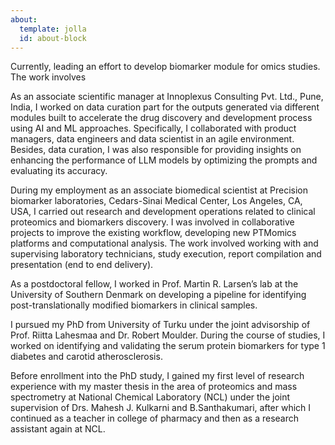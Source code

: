 ```yaml
---
about:
  template: jolla
  id: about-block
---
```


::: {#about-block}
:::

Currently, leading an effort to develop biomarker module for omics studies. The work involves 

As an associate scientific manager at Innoplexus Consulting Pvt. Ltd., Pune, India, I worked on data curation part for the outputs generated via different modules built to accelerate the drug discovery and development process using AI and ML approaches. Specifically, I collaborated with product managers, data engineers and data scientist in an agile environment. Besides, data curation, I was also responsible for providing insights on enhancing the performance of LLM models by optimizing the prompts and evaluating its accuracy. 

During my employment as an associate biomedical scientist at Precision biomarker laboratories, Cedars-Sinai Medical Center, Los Angeles, CA, USA, I carried out research and development operations related to clinical proteomics and biomarkers discovery. I was involved in collaborative projects to improve the existing workflow, developing new PTMomics platforms and computational analysis. The work involved working with and supervising laboratory technicians, study execution, report compilation and presentation (end to end delivery).

As a postdoctoral fellow, I worked in Prof. Martin R. Larsen's lab at the University of Southern Denmark on developing a pipeline for identifying post-translationally modified biomarkers in clinical samples.

I pursued my PhD from University of Turku under the joint advisorship of Prof. Riitta Lahesmaa and Dr. Robert Moulder. During the course of studies, I worked on identifying and validating the serum protein biomarkers for type 1 diabetes and carotid atherosclerosis.

Before enrollment into the PhD study, I gained my first level of research experience with my master thesis in the area of proteomics and mass spectrometry at National Chemical Laboratory (NCL) under the joint supervision of Drs. Mahesh J. Kulkarni and B.Santhakumari, after which I continued as a teacher in college of pharmacy and then as a research assistant again at NCL.


